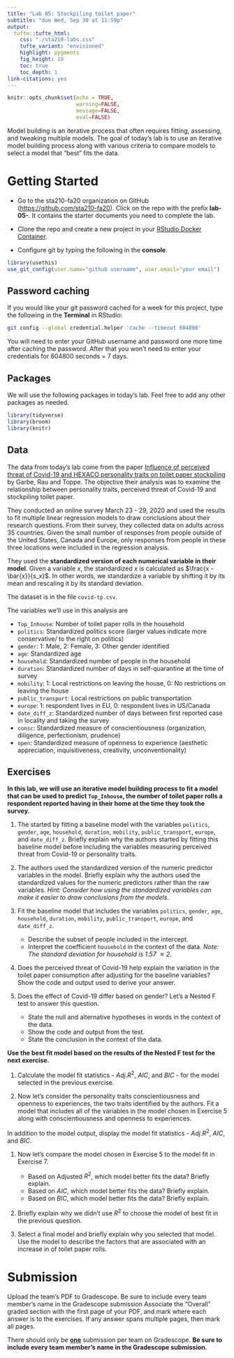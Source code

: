 ```yaml
---
title: "Lab 05: Stockpiling toilet paper"
subtitle: "due Wed, Sep 30 at 11:59p"
output: 
  tufte::tufte_html:
    css: "./sta210-labs.css"
    tufte_variant: "envisioned"
    highlight: pygments
    fig_height: 10
    toc: true
    toc_depth: 1
link-citations: yes
---
```


```r
knitr::opts_chunk$set(echo = TRUE,
                      warning=FALSE, 
                      message=FALSE,
                      eval=FALSE)
```

Model building is an iterative process that often requires fitting, assessing, and tweaking multiple models. The goal of today's lab is to use an iterative model building process along with various criteria to compare models to select a model that "best" fits the data.

# Getting Started 

- Go to the sta210-fa20 organization on GitHub ([https://github.com/sta210-fa20](https://github.com/sta210-fa20)). Click on the repo with the prefix **lab-05-**. It contains the starter documents you need to complete the lab.

- Clone the repo and create a new project in your [RStudio Docker Container](https://vm-manage.oit.duke.edu). 

- Configure git by typing the following in the **console**.

```r
library(usethis)
use_git_config(user.name="github username", user.email="your email")
```

## Password caching

If you would like your git password cached for a week for this project, type the following in the **Terminal** in RStudio:

```bash
git config --global credential.helper 'cache --timeout 604800'
```

You will need to enter your GitHub username and password one more time after caching the password. After that you won't need to enter your credentials for 604800 seconds = 7 days.


## Packages

We will use the following packages in today's lab. Feel free to add any other packages as needed.

```r
library(tidyverse)
library(broom)
library(knitr)
```

## Data 

The data from today's lab come from the paper [Influence of perceived threat of Covid-19 and HEXACO personality traits on toilet paper stockpiling](https://journals.plos.org/plosone/article?id=10.1371/journal.pone.0234232#abstract0) by Garbe, Rau and Toppe. The objective their analysis was to examine the relationship between personality traits, perceived threat of Covid-19 and stockpiling toilet paper. 

They conducted an online survey March 23 - 29, 2020 and used the results to fit multiple linear regression models to draw conclusions about their research questions. From their survey, they collected data on adults across 35 countries. Given the small number of responses from people outside of the United States, Canada and Europe, only responses from people in these three locations were included in the regression analysis. 

They used the **standardized version of each numerical variable in their model**. Given a variable $x$, the standardized $x$ is calculated as $\frac{x - \bar{x}}{s_x}$. In other words, we standardize a variable by shifting it by its mean and rescaling it by its standard deviation.

The dataset is in the file `covid-tp.csv`.

The variables we'll use in this analysis are 

- `Top_Inhouse`: Number of toilet paper rolls in the household
- `politics`: Standardized politics score (larger values indicate more conservative/ to the right on politics)
- `gender`: 1: Male, 2: Female, 3: Other gender identified 
- `age`: Standardized age
- `household`: Standardized number of people in the household
- `duration`: Standardized number of days in self-quarantine at the time of survey
- `mobility`: 1: Local restrictions on leaving the house, 0: No restrictions on leaving the house
- `public_transport`: Local restrictions on public transportation
- `europe`: 1: respondent lives in EU, 0: respondent lives in US/Canada
- `date_diff_z`: Standardized number of days between first reported case in locality and taking the survey
- `consc`: Standardized measure of conscientiousness (organization, diligence, perfectionism, prudence)
- `open`: Standardized measure of openness to experience (aesthetic appreciation, inquisitiveness, creativity, unconventionality)

## Exercises

**In this lab, we will use an iterative model building process to fit a model that can be used to predict `Top_Inhouse`,  the number of toilet paper rolls a respondent reported having in their home at the time they took the survey.**

1. The started by fitting a baseline model with the variables `politics`, `gender`, `age`, `household`, `duration`, `mobility`, `public_transport`, `europe`, and `date_diff_z`. Briefly explain why the authors started by fitting this baseline model before including the variables measuring perceived threat from Covid-19 or personality traits. 

1. The authors used the standardized version of the numeric predictor variables in the model. Briefly explain why the authors used the standardized values for the numeric predictors rather than the raw variables. *Hint: Consider how using the standardized variables can make it easier to draw conclusions from the models.*


1. Fit the baseline model that includes the variables `politics`, `gender`, `age`, `household`, `duration`, `mobility`, `public_transport`, `europe`, and `date_diff_z`. 

    - Describe the subset of people included in the intercept. 
    - Interpret the coefficient `household` in the context of the data. *Note: The standard deviation for household is 1.57 $\approx 2$*.
  
1. Does the perceived threat of Covid-19 help explain the variation in the toilet paper consumption after adjusting for the baseline variables? Show the code and output used to derive your answer. 

1. Does the effect of Covid-19 differ based on gender? Let's a Nested F test to answer this question. 

    - State the null and alternative hypotheses in words in the context of the data. 
    - Show the code and output from the test. 
    - State the conclusion in the context of the data.

**Use the best fit model based on the results of the Nested F test for the next exercise.**

1. Calculate the model fit statistics - $Adj. R^2$, $AIC$, and $BIC$ - for the model selected in the previous exercise.

1. Now let's consider the personality traits conscientiousness  and openness to experiences, the two traits identified by the authors. Fit a model that includes all of the variables in the model chosen in Exercise 5 along with conscientiousness and openness to experiences. 

In addition to the model output, display the model fit statistics - $Adj. R^2$, $AIC$, and $BIC$.  

1. Now let's compare the model chosen in Exercise 5 to the model fit in Exercise 7. 

     - Based on Adjusted $R^2$, which model better fits the data? Briefly explain. 
     - Based on $AIC$, which model better fits the data? Briefly explain.  
     - Based on $BIC$, which model better fits the data? Briefly explain. 

1. Briefly explain why we didn't use $R^2$ to choose the model of best fit in the previous question. 


1. Select a final model and briefly explain why you selected that model. Use the model to describe the factors that are associated with an increase in of toilet paper rolls. 

# Submission 

Upload the team's PDF to Gradescope. Be sure to include every team member's name in the Gradescope submission Associate the "Overall" graded section with the first page of your PDF, and mark where each answer is  to the exercises. If any answer spans multiple pages, then mark all pages.

There should only be **<u>one</u>** submission per team on Gradescope. **Be sure to include every team member's name in the Gradescope submission.**

